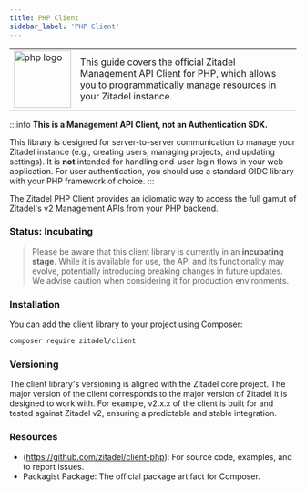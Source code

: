 ```yaml
---
title: PHP Client
sidebar_label: 'PHP Client'
---
```


<table>
	<tr>
		<td width="100px">
			<img width="100px" src="/docs/img/tech/php.svg" alt="php logo"/>
		</td>
		<td>
			This guide covers the official Zitadel Management API Client for PHP, which allows you to programmatically manage resources in your Zitadel instance.
		</td>
	</tr>
</table>

:::info
**This is a Management API Client, not an Authentication SDK.**

This library is designed for server-to-server communication to manage your Zitadel instance (e.g., creating users, managing projects, and updating settings). It is **not** intended for handling end-user login flows in your web application. For user authentication, you should use a standard OIDC library with your PHP framework of choice.
:::

The Zitadel PHP Client provides an idiomatic way to access the full gamut of
Zitadel's v2 Management APIs from your PHP backend.

### Status: Incubating

> Please be aware that this client library is currently in an **incubating stage**.
While it is available for use, the API and its functionality may evolve, potentially introducing
breaking changes in future updates. We advise caution when considering it for production environments.

### Installation

You can add the client library to your project using Composer:

```bash
composer require zitadel/client
```

### Versioning

The client library's versioning is aligned with the Zitadel core project. The major version of the client corresponds to the major version of Zitadel it is designed to work with. For example, v2.x.x of the client is built for and tested against Zitadel v2, ensuring a predictable and stable integration.

### Resources

- (https://github.com/zitadel/client-php): For source code, examples, and to report issues.
- Packagist Package: The official package artifact for Composer.
